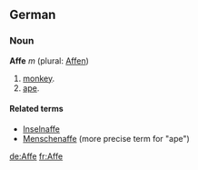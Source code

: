 ==German==
===Noun===
'''Affe''' ''m'' (plural: [[Affen]])

# [[monkey]].
# [[ape]].

====Related terms====
*[[Inselnaffe]]
*[[Menschenaffe]] (more precise term for "ape")

[[de:Affe]]
[[fr:Affe]]